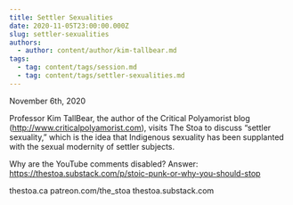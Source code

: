 ```yaml
---
title: Settler Sexualities
date: 2020-11-05T23:00:00.000Z
slug: settler-sexualities
authors:
  - author: content/author/kim-tallbear.md
tags:
  - tag: content/tags/session.md
  - tag: content/tags/settler-sexualities.md
---
```


November 6th, 2020

Professor Kim TallBear, the author of the Critical Polyamorist blog (http://www.criticalpolyamorist.com), visits The Stoa to discuss “settler sexuality,” which is the idea that Indigenous sexuality has been supplanted with the sexual modernity of settler subjects.

Why are the YouTube comments disabled? Answer: https://thestoa.substack.com/p/stoic-punk-or-why-you-should-stop

thestoa.ca
patreon.com/the_stoa
thestoa.substack.com
